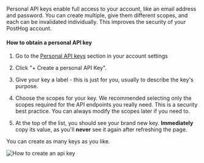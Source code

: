 Personal API keys enable full access to your account, like an email address and password. You can create multiple, give them different scopes, and each can be invalidated individually. This improves the security of your PostHog account.

#### How to obtain a personal API key

1. Go to the [Personal API keys](https://us.posthog.com/settings/user-api-keys) section in your account settings

2. Click "+ Create a personal API Key".

3. Give your key a label - this is just for you, usually to describe the key's purpose.

4. Choose the scopes for your key. We recommended selecting only the scopes required for the API endpoints you really need. This is a security best practice. You can always modify the scopes later if you need to.

5. At the top of the list, you should see your brand new key. **Immediately** copy its value, as you'll **never** see it again after refreshing the page.

You can create as many keys as you like.

![How to create an api key](https://res.cloudinary.com/dmukukwp6/image/upload/v1710055416/posthog.com/contents/images/docs/api/create-api-key.png)
